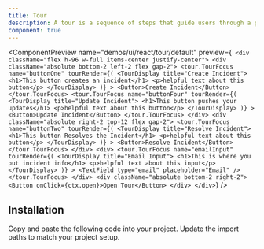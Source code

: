 ```yaml
---
title: Tour
description: A tour is a sequence of steps that guide users through a product or service.
component: true
---
```


<ComponentPreview
  name="demos/ui/react/tour/default"
  preview={` <div className="flex h-96 w-full items-center justify-center">
         <div className="absolute bottom-2 left-2 flex gap-2">
            <tour.TourFocus
               name="buttonOne"
               tourRender={(
                  <TourDisplay title="Create Incident">
                     <h1>This button creates an incident</h1>
                     <p>helpful text about this button</p>
                  </TourDisplay>
               )}
            >
               <Button>Create Incident</Button>
            </tour.TourFocus>
            <tour.TourFocus
               name="buttonFour"
               tourRender={(
                  <TourDisplay title="Update Incident">
                     <h1>This button pushes your updates</h1>
                     <p>helpful text about this button</p>
                  </TourDisplay>
               )}
            >
               <Button>Update Incident</Button>
            </tour.TourFocus>
         </div>
         <div className="absolute right-2 top-12 flex gap-2">
            <tour.TourFocus
               name="buttonTwo"
               tourRender={(
                  <TourDisplay title="Resolve Incident">
                     <h1>This button Resolves the Incident</h1>
                     <p>helpful text about this button</p>
                  </TourDisplay>
               )}
            >
               <Button>Resolve Incident</Button>
            </tour.TourFocus>
         </div>
         <div>
            <tour.TourFocus
               name="emailInput"
               tourRender={(
                  <TourDisplay title="Email Input">
                     <h1>This is where you put incident info</h1>
                     <p>helpful text about this input</p>
                  </TourDisplay>
               )}
            >
               <TextField type="email" placeholder="Email" />
            </tour.TourFocus>
         </div>
         <div className="absolute bottom-2 right-2">
            <Button onClick={ctx.open}>Open Tour</Button>
         </div>
      </div>`}
/>

## Installation

<Steps>
  <Step>Copy and paste the following code into your project.</Step>
  <ComponentSource name={["ui/react/tour"]} extension={["tsx"]} />
  <Step>Update the import paths to match your project setup.</Step>
</Steps>
